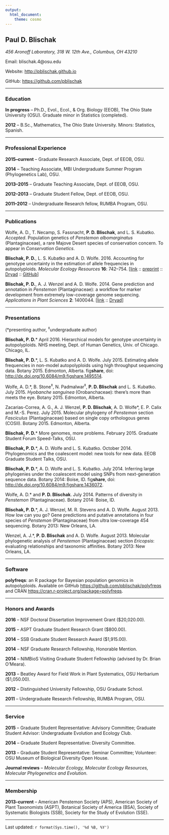 ```yaml
---
output:
  html_document:
    theme: cosmo
---
```


## **Paul D. Blischak**

*456 Aronoff Laboratory, 318 W. 12th Ave., Columbus, OH 43210*

Email: blischak.4@osu.edu

Website: <a href="http://pblischak.github.io" target="_blank">http://pblischak.github.io</a>

GitHub: <a href="https://github.com/pblischak" target="_blank">https://github.com/pblischak</a>

----

### **Education**

 **In progress** -- Ph.D., Evol., Ecol., \& Org. Biology (EEOB), The Ohio State University (OSU). Graduate minor in Statistics (completed).

**2012** -- B.Sc., Mathematics, The Ohio State University. Minors: Statistics, Spanish.

----

### **Professional Experience**

**2015--current** -- Graduate Research Associate, Dept. of EEOB, OSU.

**2014** -- Teaching Associate, MBI Undergraduate Summer Program (Phylogenetics Lab), OSU.

**2013--2015** -- Graduate Teaching Associate, Dept. of EEOB, OSU.

**2012--2013** -- Graduate Student Fellow, Dept. of EEOB, OSU.

**2011--2012** -- Undergraduate Research fellow, RUMBA Program, OSU.

----

### **Publications**

Wolfe, A. D., T. Necamp, S. Fassnacht, **P. D. Blischak**, and L. S. Kubatko. *Accepted*. Population genetics of *Penstemon albomarginatus* (Plantaginaceae), a rare Majove Desert species of conservation concern. To appear in *Conservation Genetics*.

**Blischak, P. D.**, L. S. Kubatko and A. D. Wolfe. 2016. 
Accounting for genotype uncertainty in the estimation of allele frequencies in autopolyploids. *Molecular Ecology Resources* **16**: 742--754. [<a href="http://onlinelibrary.wiley.com/doi/10.1111/1755-0998.12493/abstract" target="_blank">link</a> :: <a href="http://biorxiv.org/content/early/2015/09/23/021907" target="_blank">preprint</a> :: <a href="http://datadryad.org/resource/doi:10.5061/dryad.t297p" target="_blank">Dryad</a> :: <a href="https://github.com/pblischak/polyfreqs-ms-data" target="_blank">GitHub</a>]

**Blischak, P. D.**, A. J. Wenzel and A. D. Wolfe. 2014. Gene prediction and annotation in *Penstemon* (Plantaginaceae): a workflow for marker development from extremely low-coverage genome sequencing. *Applications in Plant Sciences* **2**: 1400044. [<a href="http://www.bioone.org/doi/abs/10.3732/apps.1400044" target="_blank">link</a> :: <a href="http://datadryad.org/resource/doi:10.5061/dryad.f6s22" target="_blank">Dryad</a>]

----

### **Presentations**

(\*presenting author, $^{\ddagger}$undergraduate author)

**Blischak, P. D.**\* April 2016. Hierarchical models for genotype uncertainty in autopolyploids. NHS meeting, Dept. of Human Genetics, Univ. of Chicago. Chicago, IL.

**Blischak, P. D.**\*, L. S. Kubatko and A. D. Wolfe. July 2015.
Estimating allele frequencies in non-model autopolyploids using high throughput sequencing data.
Botany 2015. Edmonton, Alberta. fig**share**, doi: <a href="http://dx.doi.org/10.6084/m9.figshare.1495514" target="_blank">http://dx.doi.org/10.6084/m9.figshare.1495514</a>.

Wolfe, A. D.\*, B. Stone$^{\ddagger}$, N. Padmalwar$^{\ddagger}$, **P. D. Blischak** and L. S. Kubatko. July 2015.
*Hyobanche sanguinea* (Orobanchaceae): there's more than meets the eye.
Botany 2015. Edmonton, Alberta.

Zacarias-Correa, A. G., A. J. Wenzel, **P. D. Blischak**, A. D. Wolfe\*, E. P. Calix and M.-S. Perez. July 2015.
Molecular phylogeny of *Penstemon* section *Fasciculus* (Plantaginaceae) based on single copy orthologous genes (COSII).
Botany 2015. Edmonton, Alberta.

**Blischak, P. D.**\* More genomes, more problems. February 2015. Graduate Student Forum Speed-Talks, OSU.

**Blischak, P. D.**\*, A. D. Wolfe and L. S. Kubatko. October 2014. Phylogenomics and the coalescent model: new tools for new data. EEOB Graduate Student Talks, OSU.

**Blischak, P. D.**\*, A. D. Wolfe and L. S. Kubatko. July 2014. Inferring large phylogenies under the coalescent model using SNPs from next-generation sequence data. Botany 2014: Boise, ID. fig**share**, doi: <a href="http://dx.doi.org/10.6084/m9.figshare.1436072" target="_blank">http://dx.doi.org/10.6084/m9.figshare.1436072</a>.

Wolfe, A. D.\* and **P. D. Blischak**. July 2014. Patterns of diversity in *Penstemon* (Plantaginaceae). Botany 2014: Boise, ID.

**Blischak, P. D.**\*, A. J. Wenzel, M. R. Stevens and A. D. Wolfe. August 2013. How low can you go? Gene predictions and putative annotations in four species of *Penstemon* (Plantaginaceae) from ultra low-coverage 454 sequencing. Botany 2013: New Orleans, LA.

Wenzel, A. J.\*, **P. D. Blischak** and A. D. Wolfe. August 2013. Molecular phylogenetic analysis of *Penstemon* (Plantaginaceae) section *Ericopsis*: evaluating relationships and taxonomic affinities. Botany 2013: New Orleans, LA.

----

### **Software**

**polyfreqs**:
an R package for Bayesian population genomics in autopolyploids. 
Available on GitHub <a href="https://github.com/pblischak/polyfreqs" target="_blank">https://github.com/pblischak/polyfreqs</a> and CRAN <a href="https://cran.r-project.org/package=polyfreqs"  target="_blank">https://cran.r-project.org/package=polyfreqs</a>.

---

### **Honors and Awards**

**2016** -- NSF Doctoral Dissertation Improvement Grant ($20,020.00).

**2015** -- ASPT Graduate Student Research Grant ($800.00).

**2014** -- SSB Graduate Student Research Award ($1,915.00).

**2014** -- NSF Graduate Research Fellowship, Honorable Mention.

**2014** -- NIMBioS Visiting Graduate Student Fellowship (advised by Dr. Brian O'Meara).

**2013** -- Beatley Award for Field Work in Plant Systematics, OSU Herbarium ($1,050.00).

**2012** -- Distinguished University Fellowship, OSU Graduate School.

**2011** -- Undergraduate Research Fellowship, RUMBA Program, OSU.

----

### **Service**

**2015** -- Graduate Student Representative: Advisory Committee; Graduate Student Advisor: Undergraduate Evolution and Ecology Club.

**2014** -- Graduate Student Representative: Diversity Committee.

**2013** -- Graduate Student Representative: Seminar Committee; Volunteer: OSU Museum of Biological Diversity Open House.

**Journal reviews** -- *Molecular Ecology, Molecular Ecology Resources, Molecular Phylogenetics and Evolution*.

----

### **Membership**

**2013-current** -- American Penstemon Society (APS),
American Society of Plant Taxonomists (ASPT),
Botanical Society of America (BSA),
Society of Systematic Biologists (SSB),
Society for the Study of Evolution (SSE).

----

Last updated: `r format(Sys.time(), '%d %B, %Y')`
